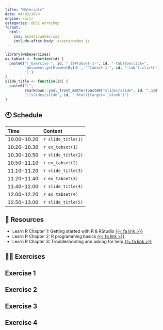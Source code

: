 ```yaml
---
title: "Materials"
date: 04/03/2024
engine: knitr
categories: BDSI Workshop
format: 
  html:
    css: assets/webex.css
    include-after-body: assets/webex.js
---
```


```r
library(webexercises)
ex_tabset <- function(id) {
  paste0("[_Exercise ", id, "_](#tabset-1-", id, "-tab){onclick=",
         'document.getElementById(', "'tabset-1-", id, "-tab').click();",
         '}')
}
slide_title <- function(id) {
  paste0("[", 
         rmarkdown::yaml_front_matter(paste0("slides/slide", id, ".qmd"))$title,
         "](slides/slide", id, ".html){target='_blank'}")
}
```


## 🕙 Schedule


Time | Content 
:-----------|:-----------------|
10.00-10.20 | `r slide_title(1)` |     
10.20-10.30 | `r ex_tabset(1)` |     
10.30-10.50 | `r slide_title(2)`  |     
10.50-11.10 | `r ex_tabset(2)` |      
11.10-11.20 | `r slide_title(3)`  |     
11.20-11.40 | `r ex_tabset(3)` |     
11.40-12.00 | `r slide_title(4)`  |     
12.00-12.20 | `r ex_tabset(4)` |     
12.50-13.00 | `r slide_title(5)`  |     


## 📑 Resources

- Learn R Chapter 1: Getting started with R & RStudio [{{< fa link >}}](https://learnr.numbat.space/chapter1){target="_blank"}
- Learn R Chapter 2: R programming basics [{{< fa link >}}](https://learnr.numbat.space/chapter2){target="_blank"}
- Learn R Chapter 3: Troubleshooting and asking for help [{{< fa link >}}](https://learnr.numbat.space/chapter3){target="_blank"}

## 🏋️‍♀️ Exercises

::: {.panel-tabset}

## Exercise 1


## Exercise 2


## Exercise 3

## Exercise 4




:::
